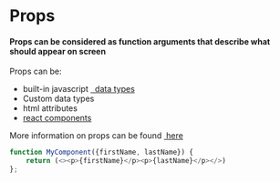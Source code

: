 
<Meta title="Props" />


# Props

<h4>Props can be considered as function arguments that describe what should appear on screen</h4>
<p>Props can be:</p>
<ul>
    <li>
built-in javascript 
    <a 
        href="https://developer.mozilla.org/en-US/docs/Web/JavaScript/Data_structures#javascript_types" 
        target="_blank"
    >
         &nbsp; data types
    </a>
    </li>
    <li>
            Custom data types 
    </li>
    <li>
            html attributes
    </li>
    <li>
            <a 
                href="https://reactjs.org/docs/render-props.html#gatsby-focus-wrapper"
                target="_blank"
            >
                react components
            </a>
    </li>
</ul>

<p>
    More information on props can be found
    <a href="https://beta.reactjs.org/learn/passing-props-to-a-component" target="_blank">&nbsp;here</a>
</p>

```javascript
function MyComponent({firstName, lastName}) {
    return (<><p>{firstName}</p><p>{lastName}</p></>)
};
```
